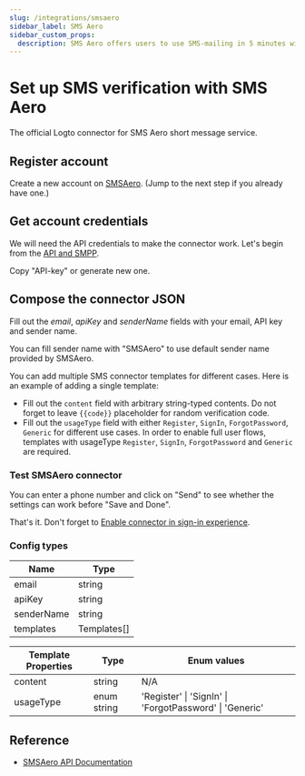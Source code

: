```yaml
---
slug: /integrations/smsaero
sidebar_label: SMS Aero
sidebar_custom_props:
  description: SMS Aero offers users to use SMS-mailing in 5 minutes without viewing the contract. Developers are offered a convenient API with accessible classes and 24x7 chat support.
---
```



# Set up SMS verification with SMS Aero

The official Logto connector for SMS Aero short message service.

<GuideTip />

## Register account

Create a new account on [SMSAero](https://smsaero.ru/). (Jump to the next step if you already have one.)

## Get account credentials

We will need the API credentials to make the connector work. Let's begin from
the [API and SMPP](https://smsaero.ru/cabinet/settings/apikey/).

Copy "API-key" or generate new one.

## Compose the connector JSON

Fill out the _email_, _apiKey_ and _senderName_ fields with your email, API key and sender name.

You can fill sender name with "SMSAero" to use default sender name provided by SMSAero.

You can add multiple SMS connector templates for different cases. Here is an example of adding a single template:

- Fill out the `content` field with arbitrary string-typed contents. Do not forget to leave `{{code}}` placeholder for
  random verification code.
- Fill out the `usageType` field with either `Register`, `SignIn`, `ForgotPassword`, `Generic` for different use cases.
  In order to enable full user flows, templates with usageType `Register`, `SignIn`, `ForgotPassword` and `Generic` are
  required.

### Test SMSAero connector

You can enter a phone number and click on "Send" to see whether the settings can work before "Save and Done".

That's it. Don't forget
to [Enable connector in sign-in experience](/connectors/sms-connectors/#enable-phone-number-sign-up-or-sign-in).

### Config types

| Name       | Type        |
| ---------- | ----------- |
| email      | string      |
| apiKey     | string      |
| senderName | string      |
| templates  | Templates[] |

| Template Properties | Type        | Enum values                                             |
| ------------------- | ----------- | ------------------------------------------------------- |
| content             | string      | N/A                                                     |
| usageType           | enum string | 'Register' \| 'SignIn' \| 'ForgotPassword' \| 'Generic' |

## Reference

- [SMSAero API Documentation](https://smsaero.ru/integration/documentation/api/)
